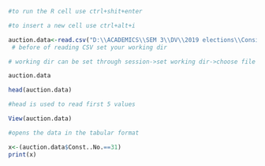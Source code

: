 ```r
#to run the R cell use ctrl+shit+enter

#to insert a new cell use ctrl+alt+i
```

```r
auction.data<-read.csv("D:\\ACADEMICS\\SEM 3\\DV\\2019 elections\\Consit2019.csv")
 # before of reading CSV set your working dir

# working dir can be set through session->set working dir->choose file 
```
```r
auction.data
```
```r
head(auction.data)

#head is used to read first 5 values
```
```r
View(auction.data)

#opens the data in the tabular format
```
```r
x<-(auction.data$Const..No.==31)
print(x)
```

